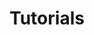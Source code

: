 ---
title: 'Tutorials'
description: 'This is where you will find video content and step-by-step walkthrough videos of our software'
icon: 'book'
---